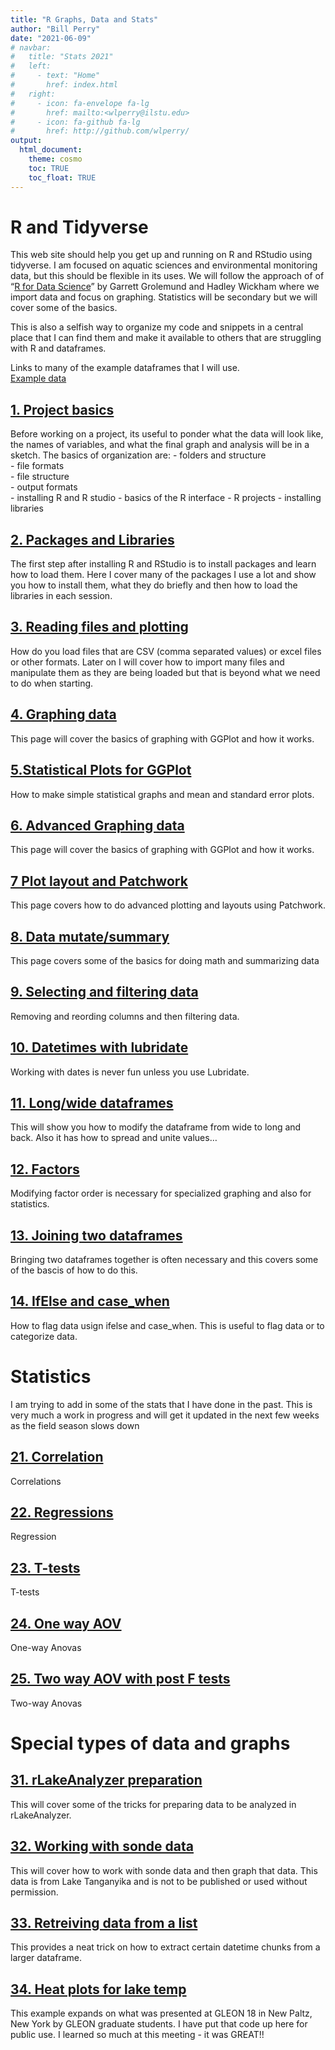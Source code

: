 ```yaml
---
title: "R Graphs, Data and Stats"
author: "Bill Perry"
date: "2021-06-09"
# navbar:
#   title: "Stats 2021"
#   left:
#     - text: "Home"
#       href: index.html
#   right: 
#     - icon: fa-envelope fa-lg
#       href: mailto:<wlperry@ilstu.edu>
#     - icon: fa-github fa-lg
#       href: http://github.com/wlperry/
output:
  html_document:
    theme: cosmo
    toc: TRUE
    toc_float: TRUE
---
```


# R and Tidyverse

This web site should help you get up and running on R and RStudio using tidyverse. I am focused on aquatic sciences and environmental monitoring data, but this should be flexible in its uses. We will follow the approach of of "[R for Data Science](HTTP://r4ds.had.co.nz/)" by Garrett Grolemund and Hadley Wickham where we import data and focus on graphing. Statistics will be secondary but we will cover some of the basics.

This is also a selfish way to organize my code and snippets in a central place that I can find them and make it available to others that are struggling with R and dataframes.

Links to many of the example dataframes that I will use.\
[Example data](example_data.html)

## [1. Project basics](01_intro_project_design.html)

Before working on a project, its useful to ponder what the data will look like, the names of variables, and what the final graph and analysis will be in a sketch. The basics of organization are: - folders and structure\
- file formats\
- file structure\
- output formats\
- installing R and R studio - basics of the R interface - R projects - installing libraries

## [2. Packages and Libraries](02_basics_and_install_packages.html)

The first step after installing R and RStudio is to install packages and learn how to load them. Here I cover many of the packages I use a lot and show you how to install them, what they do briefly and then how to load the libraries in each session.

## [3. Reading files and plotting](03_reading_in_data_and_graphing.html)

How do you load files that are CSV (comma separated values) or excel files or other formats. Later on I will cover how to import many files and manipulate them as they are being loaded but that is beyond what we need to do when starting.

## [4. Graphing data](04_Plotting.html)

This page will cover the basics of graphing with GGPlot and how it works.

## [5.Statistical Plots for GGPlot](05_Means_and_standarderror_plotting.html)

How to make simple statistical graphs and mean and standard error plots.

## [6. Advanced Graphing data](06_Advanced_Plotting.html)

This page will cover the basics of graphing with GGPlot and how it works.

## [7 Plot layout and Patchwork](07_Patchwork_plotting.html)

This page covers how to do advanced plotting and layouts using Patchwork.

## [8. Data mutate/summary](08_Modifying_variables_mutating_summarizing.html)

This page covers some of the basics for doing math and summarizing data

## [9. Selecting and filtering data](09_Modifying_dataframes_selecting_filtering.html)

Removing and reording columns and then filtering data.

## [10. Datetimes with lubridate](10_Modifying_variables_datetimes.html)

Working with dates is never fun unless you use Lubridate.

## [11. Long/wide dataframes](11_Modifying_dataframe_structure_long_wide.html)

This will show you how to modify the dataframe from wide to long and back. Also it has how to spread and unite values...

## [12. Factors](12_Forcats_factors.html)

Modifying factor order is necessary for specialized graphing and also for statistics.  

## [13. Joining two dataframes](13_Joining_dataframes.html)    
Bringing two dataframes together is often necessary and this covers some of the bascis of how to do this.

## [14. IfElse and case_when](14_Flagging_and_ifelse_casewhen.html)

How to flag data usign ifelse and case_when. This is useful to flag data or to categorize data.

# Statistics

I am trying to add in some of the stats that I have done in the past. This is very much a work in progress and will get it updated in the next few weeks as the field season slows down

## [21. Correlation](21_correlation.html)

Correlations

## [22. Regressions](22_regression.html)

Regression

## [23. T-tests](23_t_tests.html)

T-tests

## [24. One way AOV](24_oneway_anova.html)

One-way Anovas

## [25. Two way AOV with post F tests](25_twoway_anova.html)

Two-way Anovas

# Special types of data and graphs

## [31. rLakeAnalyzer preparation](31_Lake_analyzer_data_prep.html)

This will cover some of the tricks for preparing data to be analyzed in rLakeAnalyzer.    

## [32. Working with sonde data](32_Exosonde_processing.html)   

This will cover how to work with sonde data and then graph that data. This data is from Lake Tanganyika and is not to be published or used without permission.

## [33. Retreiving data from a list](33_Retreiving_data_from_list.html)  

This provides a neat trick on how to extract certain datetime chunks from a larger dataframe.   
  
## [34. Heat plots for lake temp](34_lake_heatmaps.html)   

This example expands on what was presented at GLEON 18 in New Paltz, New York by GLEON graduate students. I have put that code up here for public use. I learned so much at this meeting - it was GREAT!!

<!-- Global site tag (gtag.js) - Google Analytics -->

```{=html}
<script async src="https://www.googletagmanager.com/gtag/js?id=UA-88373117-6"></script>
```
```{=html}
<script>
  window.dataLayer = window.dataLayer || [];
  function gtag(){dataLayer.push(arguments);}
  gtag('js', new Date());

  gtag('config', 'UA-88373117-6');
</script>
```
